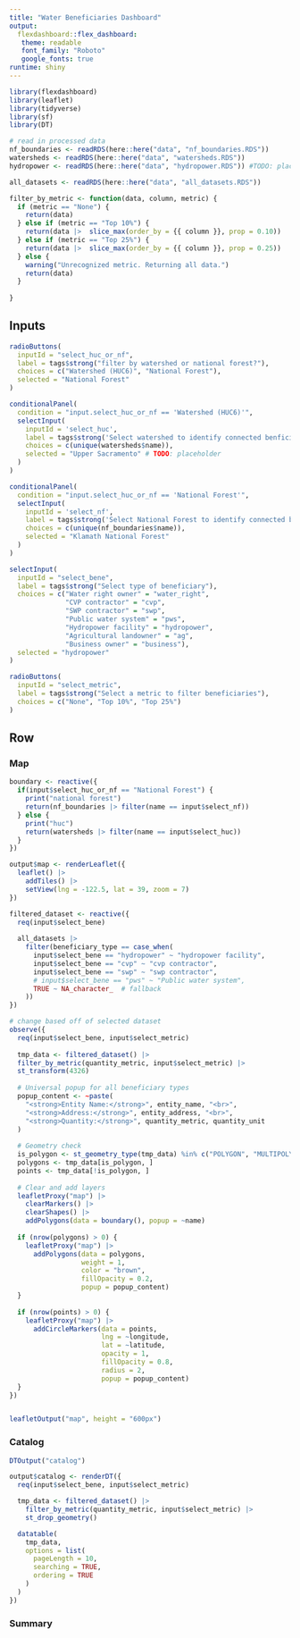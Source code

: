 ```yaml
---
title: "Water Beneficiaries Dashboard"
output: 
  flexdashboard::flex_dashboard:
   theme: readable
   font_family: "Roboto"
   google_fonts: true
runtime: shiny
---
```


```r
library(flexdashboard)
library(leaflet)
library(tidyverse)
library(sf)
library(DT)
```

```r
# read in processed data
nf_boundaries <- readRDS(here::here("data", "nf_boundaries.RDS"))
watersheds <- readRDS(here::here("data", "watersheds.RDS"))
hydropower <- readRDS(here::here("data", "hydropower.RDS")) #TODO: placeholder

all_datasets <- readRDS(here::here("data", "all_datasets.RDS"))
```

```r
filter_by_metric <- function(data, column, metric) {
  if (metric == "None") {
    return(data)
  } else if (metric == "Top 10%") {
    return(data |>  slice_max(order_by = {{ column }}, prop = 0.10))
  } else if (metric == "Top 25%") {
    return(data |>  slice_max(order_by = {{ column }}, prop = 0.25))
  } else {
    warning("Unrecognized metric. Returning all data.")
    return(data)
  }
  
}
```

Inputs {.sidebar}
-----------------------------------------------------------------------
```r

radioButtons(
  inputId = "select_huc_or_nf",
  label = tags$strong("filter by watershed or national forest?"),
  choices = c("Watershed (HUC6)", "National Forest"),
  selected = "National Forest"
)

conditionalPanel(
  condition = "input.select_huc_or_nf == 'Watershed (HUC6)'",
  selectInput(
    inputId = 'select_huc',
    label = tags$strong('Select watershed to identify connected benficiaries'),
    choices = c(unique(watersheds$name)),
    selected = "Upper Sacramento" # TODO: placeholder
  )
)

conditionalPanel(
  condition = "input.select_huc_or_nf == 'National Forest'",
  selectInput(
    inputId = 'select_nf',
    label = tags$strong('Select National Forest to identify connected benficiaries'),
    choices = c(unique(nf_boundaries$name)),
    selected = "Klamath National Forest"
  )
)

selectInput(
  inputId = "select_bene",
  label = tags$strong("Select type of beneficiary"),
  choices = c("Water right owner" = "water_right",
              "CVP contractor" = "cvp",
              "SWP contractor" = "swp",
              "Public water system" = "pws",
              "Hydropower facility" = "hydropower",
              "Agricultural landowner" = "ag",
              "Business owner" = "business"),
  selected = "hydropower"
)

radioButtons(
  inputId = "select_metric",
  label = tags$strong("Select a metric to filter beneficiaries"),
  choices = c("None", "Top 10%", "Top 25%")
)

```

Row {.tabset}
-----------------------------------------------------------------------

### Map

```r
boundary <- reactive({
  if(input$select_huc_or_nf == "National Forest") {
    print("national forest")
    return(nf_boundaries |> filter(name == input$select_nf))
  } else {
    print("huc")
    return(watersheds |> filter(name == input$select_huc))
  }
})

```

```r
output$map <- renderLeaflet({
  leaflet() |> 
    addTiles() |> 
    setView(lng = -122.5, lat = 39, zoom = 7)
})
```

```r
filtered_dataset <- reactive({
  req(input$select_bene)
  
  all_datasets |> 
    filter(beneficiary_type == case_when(
      input$select_bene == "hydropower" ~ "hydropower facility",
      input$select_bene == "cvp" ~ "cvp contractor",
      input$select_bene == "swp" ~ "swp contractor",
      # input$select_bene == "pws" ~ "Public water system",
      TRUE ~ NA_character_  # fallback
    ))
})


```

```r
# change based off of selected dataset
observe({ 
  req(input$select_bene, input$select_metric)
  
  tmp_data <- filtered_dataset() |> 
  filter_by_metric(quantity_metric, input$select_metric) |> 
  st_transform(4326)
  
  # Universal popup for all beneficiary types
  popup_content <- ~paste(
    "<strong>Entity Name:</strong>", entity_name, "<br>",
    "<strong>Address:</strong>", entity_address, "<br>",
    "<strong>Quantity:</strong>", quantity_metric, quantity_unit
  )
  
  # Geometry check
  is_polygon <- st_geometry_type(tmp_data) %in% c("POLYGON", "MULTIPOLYGON")
  polygons <- tmp_data[is_polygon, ]
  points <- tmp_data[!is_polygon, ]
  
  # Clear and add layers
  leafletProxy("map") |> 
    clearMarkers() |> 
    clearShapes() |> 
    addPolygons(data = boundary(), popup = ~name)
  
  if (nrow(polygons) > 0) {
    leafletProxy("map") |> 
      addPolygons(data = polygons,
                  weight = 1,
                  color = "brown",
                  fillOpacity = 0.2,
                  popup = popup_content)
  }
  
  if (nrow(points) > 0) {
    leafletProxy("map") |> 
      addCircleMarkers(data = points,
                       lng = ~longitude, 
                       lat = ~latitude,
                       opacity = 1, 
                       fillOpacity = 0.8, 
                       radius = 2,
                       popup = popup_content)
  }
})


leafletOutput("map", height = "600px")


```

### Catalog 

```r
DTOutput("catalog")
```

```r
output$catalog <- renderDT({
  req(input$select_bene, input$select_metric)

  tmp_data <- filtered_dataset() |>
    filter_by_metric(quantity_metric, input$select_metric) |>
    st_drop_geometry()  

  datatable(
    tmp_data,
    options = list(
      pageLength = 10,
      searching = TRUE,
      ordering = TRUE
    )
  )
})

```

### Summary
